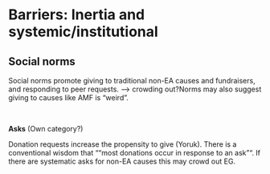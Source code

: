 # [Barriers: Inertia and systemic/institutional]{#inertia}


## Social norms

Social norms promote giving to traditional non-EA causes and fundraisers, and responding to peer requests. --> crowding out?Norms may also suggest giving to causes like AMF is "weird".


\

**Asks** (Own category?)

Donation requests increase the propensity to give (Yoruk). There is a conventional wisdom that ""most donations occur in response to an ask"".  If there are systematic asks for non-EA causes this may crowd out EG.
